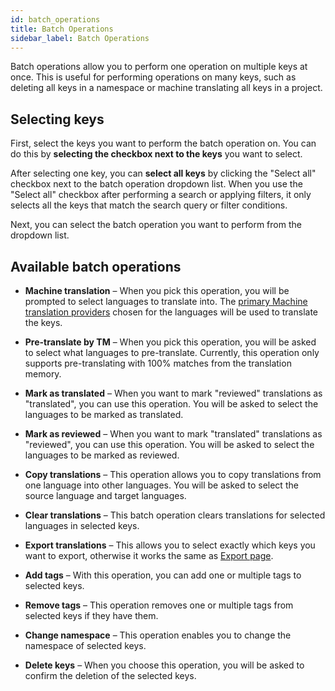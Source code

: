 ---
id: batch_operations
title: Batch Operations
sidebar_label: Batch Operations
---


Batch operations allow you to perform one operation on multiple keys at once.
This is useful for performing operations on many keys, such as deleting all keys in a namespace or machine translating all keys in a project.

## Selecting keys

First, select the keys you want to perform the batch operation on. You can do this by **selecting the checkbox next to the keys** you want to select.

After selecting one key, you can **select all keys** by clicking the "Select all" checkbox next to the batch operation dropdown list.
When you use the "Select all" checkbox after performing a search or applying filters, it only selects all the keys that match the search query or filter conditions.

Next, you can select the batch operation you want to perform from the dropdown list.

<ScreenshotWrapper
  src="/img/docs/platform/batch-operations.webp"
  alt="Select keys"
/>

## Available batch operations

- **Machine translation** – When you pick this operation, you will be prompted to select languages to translate into.
  The [primary Machine translation providers](/platform/projects_and_organizations/languages#machine-translation-settings) chosen for the languages will be used to translate the keys.

- **Pre-translate by TM** – When you pick this operation, you will be asked to select what languages to pre-translate.
  Currently, this operation only supports pre-translating with 100% matches from the translation memory.

- **Mark as translated** – When you want to mark "reviewed" translations as "translated", you can use this operation.
  You will be asked to select the languages to be marked as translated.

- **Mark as reviewed** – When you want to mark "translated" translations as "reviewed", you can use this operation.
  You will be asked to select the languages to be marked as reviewed.

- **Copy translations** – This operation allows you to copy translations from one language into other languages. You will be asked to select the source language and target languages.

- **Clear translations** – This batch operation clears translations for selected languages in selected keys.

- **Export translations** – This allows you to select exactly which keys you want to export, otherwise it works the same as [Export page](../projects_and_organizations/export.mdx).

- **Add tags** – With this operation, you can add one or multiple tags to selected keys.

- **Remove tags** – This operation removes one or multiple tags from selected keys if they have them.

- **Change namespace** – This operation enables you to change the namespace of selected keys.

- **Delete keys** – When you choose this operation, you will be asked to confirm the deletion of the selected keys.
